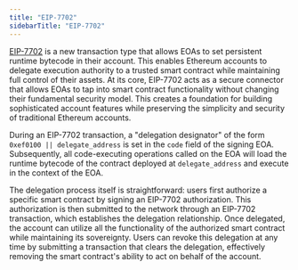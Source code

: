 ```yaml
---
title: "EIP-7702"
sidebarTitle: "EIP-7702"
---
```


[EIP-7702](https://eips.ethereum.org/EIPS/eip-7702) is a new transaction type that allows EOAs to set persistent runtime bytecode in their account. This enables Ethereum accounts to delegate execution authority to a trusted smart contract while maintaining full control of their assets. At its core, EIP-7702 acts as a secure connector that allows EOAs to tap into smart contract functionality without changing their fundamental security model. This creates a foundation for building sophisticated account features while preserving the simplicity and security of traditional Ethereum accounts.

During an EIP-7702 transaction, a "delegation designator" of the form `0xef0100 || delegate_address` is set in the `code` field of the signing EOA. Subsequently, all code-executing operations called on the EOA will load the runtime bytecode of the contract deployed at `delegate_address` and execute in the context of the EOA.

The delegation process itself is straightforward: users first authorize a specific smart contract by signing an EIP-7702 authorization. This authorization is then submitted to the network through an EIP-7702 transaction, which establishes the delegation relationship. Once delegated, the account can utilize all the functionality of the authorized smart contract while maintaining its sovereignty. Users can revoke this delegation at any time by submitting a transaction that clears the delegation, effectively removing the smart contract's ability to act on behalf of the account.
